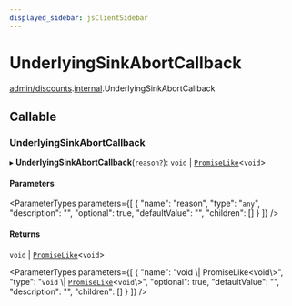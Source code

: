 ```yaml
---
displayed_sidebar: jsClientSidebar
---
```



# UnderlyingSinkAbortCallback

[admin/discounts](../../modules/admin_discounts.mdx).[internal](../../admin_discounts/modules/admin_discounts.internal.mdx).UnderlyingSinkAbortCallback

## Callable

### UnderlyingSinkAbortCallback

▸ **UnderlyingSinkAbortCallback**(`reason?`): `void` \| [`PromiseLike`](admin_discounts.internal.PromiseLike.mdx)<`void`\>

#### Parameters

<ParameterTypes parameters={[
  {
    "name": "reason",
    "type": "`any`",
    "description": "",
    "optional": true,
    "defaultValue": "",
    "children": []
  }
]} />

#### Returns

`void` \| [`PromiseLike`](admin_discounts.internal.PromiseLike.mdx)<`void`\>

<ParameterTypes parameters={[
  {
    "name": "void \\| PromiseLike<void\\>",
    "type": "`void` \\| [`PromiseLike`](admin_discounts.internal.PromiseLike.mdx)<`void`\\>",
    "optional": true,
    "defaultValue": "",
    "description": "",
    "children": []
  }
]} />
